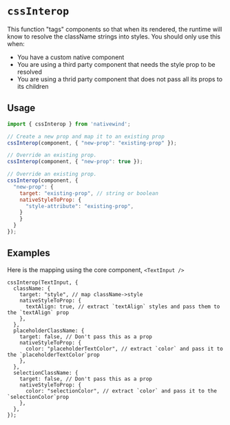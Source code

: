 # `cssInterop`

This function "tags" components so that when its rendered, the runtime will know to resolve the className strings into styles. You should only use this when:

- You have a custom native component
- You are using a third party component that needs the style prop to be resolved
- You are using a thrid party component that does not pass all its props to its children

## Usage

```jsx
import { cssInterop } from 'nativewind';

// Create a new prop and map it to an existing prop
cssInterop(component, { "new-prop": "existing-prop" });

// Override an existing prop.
cssInterop(component, { "new-prop": true });

// Override an existing prop.
cssInterop(component, {
  "new-prop": {
    target: "existing-prop", // string or boolean
    nativeStyleToProp: {
      "style-attribute": "existing-prop",
    }
    }
  }
});
```

## Examples

Here is the mapping using the core component, `<TextInput />`

```tsx
cssInterop(TextInput, {
  className: {
    target: "style", // map className->style
    nativeStyleToProp: {
      textAlign: true, // extract `textAlign` styles and pass them to the `textAlign` prop
    },
  },
  placeholderClassName: {
    target: false, // Don't pass this as a prop
    nativeStyleToProp: {
      color: "placeholderTextColor", // extract `color` and pass it to the `placeholderTextColor`prop
    },
  },
  selectionClassName: {
    target: false, // Don't pass this as a prop
    nativeStyleToProp: {
      color: "selectionColor", // extract `color` and pass it to the `selectionColor`prop
    },
  },
});
```
